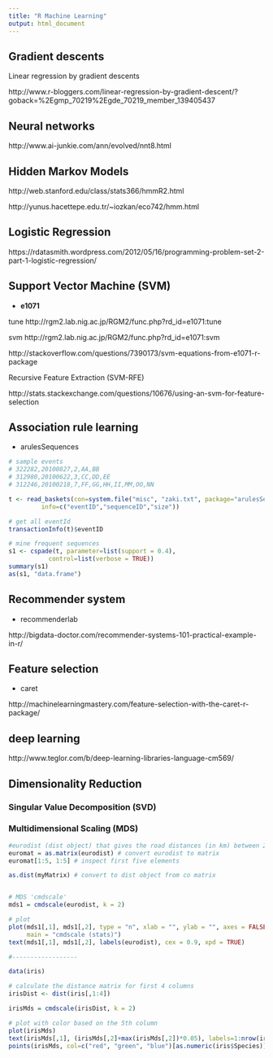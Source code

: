 ---
title: "R Machine Learning"
output: html_document
---

## Gradient descents 

Linear regression by gradient descents

http://www.r-bloggers.com/linear-regression-by-gradient-descent/?goback=%2Egmp_70219%2Egde_70219_member_139405437

## Neural networks ##

http://www.ai-junkie.com/ann/evolved/nnt8.html


## Hidden Markov Models ##

http://web.stanford.edu/class/stats366/hmmR2.html

http://yunus.hacettepe.edu.tr/~iozkan/eco742/hmm.html


## Logistic Regression ##

https://rdatasmith.wordpress.com/2012/05/16/programming-problem-set-2-part-1-logistic-regression/


## Support Vector Machine (SVM) ##

  *  **e1071**

tune
http://rgm2.lab.nig.ac.jp/RGM2/func.php?rd_id=e1071:tune

svm
http://rgm2.lab.nig.ac.jp/RGM2/func.php?rd_id=e1071:svm

http://stackoverflow.com/questions/7390173/svm-equations-from-e1071-r-package

Recursive Feature Extraction (SVM-RFE)

http://stats.stackexchange.com/questions/10676/using-an-svm-for-feature-selection


## Association rule learning ##

 * arulesSequences

```r
# sample events 
# 322282,20100827,2,AA,BB
# 312980,20100622,3,CC,DD,EE
# 312246,20100218,7,FF,GG,HH,II,MM,OO,NN

t <- read_baskets(con=system.file("misc", "zaki.txt", package="arulesSequences"), 
         info=c("eventID","sequenceID","size"))

# get all eventId
transactionInfo(t)$eventID

# mine frequent sequences
s1 <- cspade(t, parameter=list(support = 0.4), 
           control=list(verbose = TRUE))
summary(s1)
as(s1, "data.frame")
```

## Recommender system ##

  * recommenderlab
  
http://bigdata-doctor.com/recommender-systems-101-practical-example-in-r/

## Feature selection ##

  * caret

http://machinelearningmastery.com/feature-selection-with-the-caret-r-package/

## deep learning

http://www.teglor.com/b/deep-learning-libraries-language-cm569/

## Dimensionality Reduction

### Singular Value Decomposition (SVD) ##

### Multidimensional Scaling (MDS) ##

```r
#eurodist (dist object) that gives the road distances (in km) between 21 cities in Europe. 
euromat = as.matrix(eurodist) # convert eurodist to matrix
euromat[1:5, 1:5] # inspect first five elements

as.dist(myMatrix) # convert to dist object from co matrix


# MDS 'cmdscale'
mds1 = cmdscale(eurodist, k = 2)

# plot
plot(mds1[,1], mds1[,2], type = "n", xlab = "", ylab = "", axes = FALSE,
     main = "cmdscale (stats)")
text(mds1[,1], mds1[,2], labels(eurodist), cex = 0.9, xpd = TRUE)

#------------------ 

data(iris)

# calculate the distance matrix for first 4 columns
irisDist <- dist(iris[,1:4])

irisMds = cmdscale(irisDist, k = 2)

# plot with color based on the 5th column 
plot(irisMds)
text(irisMds[,1], (irisMds[,2]+max(irisMds[,2])*0.05), labels=1:nrow(irisMds), cex = 0.6, xpd = TRUE)
points(irisMds, col=c("red", "green", "blue")[as.numeric(iris$Species)],)

```
